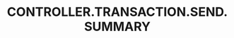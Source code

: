 ---
title: 'CONTROLLER.TRANSACTION.SEND.SUMMARY'
openapi: '/en/api-reference/openapi-en.json POST /transaction/{chain}/send'
---